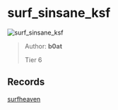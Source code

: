 
# surf_sinsane_ksf

![surf_sinsane_ksf](https://raw.githubusercontent.com/Sayt123/SurfMapPics/Maps-and-bonuses/csgo/surf_sinsane_ksf.jpg)

> Author: **b0at**
>
> Tier 6

## Records

[surfheaven](https://surfheaven.eu/map/surf_sinsane_ksf)
